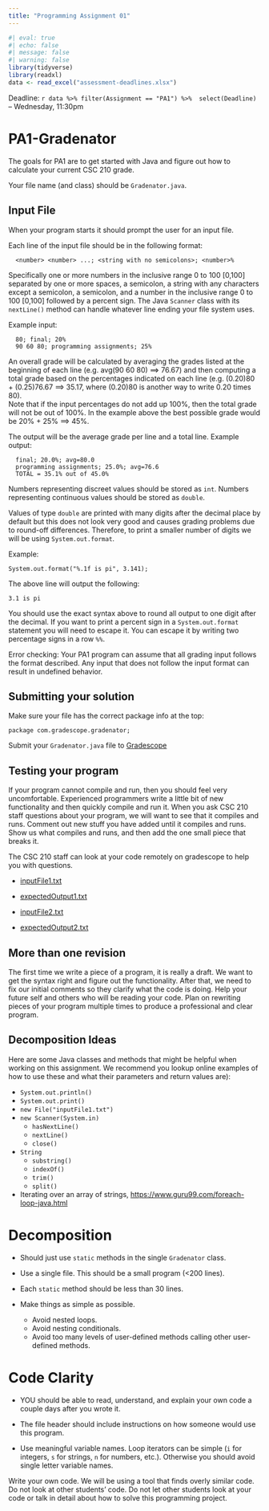 ```yaml
---
title: "Programming Assignment 01"
---
```


```r
#| eval: true
#| echo: false
#| message: false
#| warning: false
library(tidyverse)
library(readxl)
data <- read_excel("assessment-deadlines.xlsx")
```


Deadline: `r data %>% filter(Assignment == "PA1") %>%  select(Deadline)` -- Wednesday, 11:30pm

# PA1-Gradenator

The goals for PA1 are to get started with Java and figure out how to 
calculate your current CSC 210 grade.

Your file name (and class) should be `Gradenator.java`.

## Input File

When your program starts it should prompt the user for an input file. 

Each line of the input file should be in the following format:

```
  <number> <number> ...; <string with no semicolons>; <number>% 
```
  
Specifically one or more numbers in the inclusive range 0 to 100 [0,100] 
separated by one or more spaces, a semicolon,  a string with any characters 
except a semicolon, a semicolon, and a number in the inclusive range 0 to 100 
[0,100] followed by a percent sign. The Java `Scanner` class with its `nextLine()` 
method can handle whatever line ending your file system uses. 

Example input:

```
  80; final; 20%
  90 60 80; programming assignments; 25%
```

An overall grade will be calculated by averaging the grades listed at the beginning
of each line (e.g. avg(90 60 80) ==> 76.67) and then computing a total grade
based on the percentages indicated on each line (e.g. (0.20)80 + (0.25)76.67
==> 35.17, where (0.20)80 is another way to write 0.20 times 80).  
Note that if the input percentages do not add up 100%, then the
total grade will not be out of 100%. In the example above the best possible
grade would be 20% + 25% ==> 45%.

The output will be the average grade per line and a total line. Example
output:

```
  final; 20.0%; avg=80.0
  programming assignments; 25.0%; avg=76.6
  TOTAL = 35.1% out of 45.0%
```

Numbers representing discreet values should be stored as `int`. Numbers representing 
continuous values should be stored as `double`. 

Values of type `double` are printed with many digits after the decimal place by default 
but this does not look very good and causes grading problems due to round-off differences.
Therefore, to print a smaller number of digits we will be using `System.out.format`.

Example: 
```
System.out.format("%.1f is pi", 3.141);
```

The above line will output the following:
```
3.1 is pi
```
You should use the exact syntax above to round all output to one digit after the decimal. 
If you want to print a percent sign in a `System.out.format` statement you will need to escape it.
You can escape it by writing two percentage signs in a row `%%`. 

Error checking:
Your PA1 program can assume that all grading input follows the format described. Any input that 
does not follow the input format can result in undefined behavior.

## Submitting your solution

Make sure your file has the correct package info at the top:

`package com.gradescope.gradenator;`


Submit your `Gradenator.java` file to [Gradescope](https://www.gradescope.com/courses/839822/assignments/4858056)

## Testing your program

If your program cannot compile and run, then you should feel very
uncomfortable.  Experienced programmers write a little bit of new functionality
and then quickly compile and run it.  When you ask CSC 210 staff questions
about your program, we will want to see that it compiles and runs.  Comment
out new stuff you have added until it compiles and runs.  Show us what compiles 
and runs, and then add the one small piece that breaks it.

The CSC 210 staff can look at your code remotely on gradescope to help you with questions.

* [inputFile1.txt](files/inputFile1.txt)
* [expectedOutput1.txt](files/expectedOutput1.txt)

* [inputFile2.txt](files/inputFile2.txt)
* [expectedOutput2.txt](files/expectedOutput2.txt)


## More than one revision

The first time we write a piece of a program, it is really a draft.
We want to get the syntax right and figure out the functionality.
After that, we need to fix our initial comments so they clarify
what the code is doing.  Help your future self and others who
will be reading your code.  Plan on rewriting pieces of your
program multiple times to produce a professional and clear program.


## Decomposition Ideas

Here are some Java classes and methods that might be helpful when
working on this assignment.  We recommend you lookup online examples 
of how to use these and what their parameters and return values are):

* `System.out.println()`
* `System.out.print()`
* `new File("inputFile1.txt")`
* `new Scanner(System.in)`
  * `hasNextLine()`
  * `nextLine()`
  * `close()`
* `String`
  * `substring()`
  * `indexOf()`
  * `trim()`
  * `split()`
* Iterating over an array of strings,
  <https://www.guru99.com/foreach-loop-java.html>



# Decomposition

* Should just use `static` methods in the single `Gradenator` class.

* Use a single file.  This should be a small program (<200 lines).

* Each `static` method should be less than 30 lines.

* Make things as simple as possible.

  * Avoid nested loops.
  * Avoid nesting conditionals.
  * Avoid too many levels of user-defined methods calling other
  user-defined methods.


# Code Clarity

* YOU should be able to read, understand, and explain your own code
a couple days after you wrote it.

* The file header should include instructions on how someone would
use this program.

* Use meaningful variable names.  Loop iterators can
be simple (`i` for integers, `s` for strings, `n` for numbers, etc.).
Otherwise you should avoid single letter variable names.


Write your own code.  We will be using a tool that finds overly similar code.
Do not look at other students' code.  Do not let other students look at your code 
or talk in detail about how to solve this programming project. 
